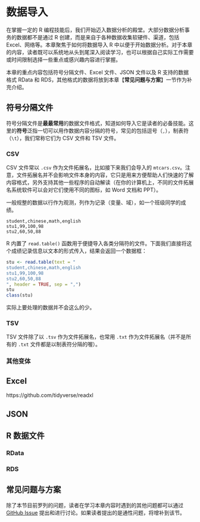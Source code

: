 # 数据导入 {#import}

在掌握一定的 R 编程技能后，我们开始迈入数据分析的殿堂。大部分数据分析事务的数据都不是通过 R 创建，而是来自于各种数据收集软硬件、渠道，包括 Excel、网络等。本章聚焦于如何将数据导入 R 中以便于开始数据分析。对于本章的内容，读者既可以系统地从头到尾深入阅读学习，也可以根据自己实际工作需要或时间限制选择一些重点或感兴趣内容进行掌握。

本章的重点内容包括符号分隔文件、Excel 文件、JSON 文件以及 R 支持的数据格式 RData 和 RDS，其他格式的数据将放到本章【**常见问题与方案**】一节作为补充介绍。

## 符号分隔文件

符号分隔文件是**最最常用**的数据文件格式，知道如何导入它是读者的必备技能。这里的**符号**泛指一切可以用作数据内容分隔的符号，常见的包括逗号（`,`），制表符（`\t`），我们常称它们为 CSV 文件和 TSV 文件。

### CSV

CSV 文件常以 `.csv` 作为文件拓展名，比如接下来我们会导入的 `mtcars.csv`。注意，文件拓展名并不会影响文件本身的内容，它只是用来方便帮助人们快速的了解内容格式，另外支持其他一些程序的自动解读（在你的计算机上，不同的文件拓展名系统软件可以会对它们使用不同的图标，如 Word 文档和 PPT）。

一般规整的数据以行作为观测，列作为记录（变量、域），如一个班级同学的成绩。

```
student,chinese,math,english
stu1,99,100,98
stu2,60,50,88
```

R 内置了 `read.table()` 函数用于便捷导入各类分隔符的文件。下面我们直接将这个成绩记录信息以文本的形式传入，结果会返回一个数据框：

```r
stu <- read.table(text = "
student,chinese,math,english
stu1,99,100,98
stu2,60,50,88
", header = TRUE, sep = ",")
stu
class(stu)
```

实际上要处理的数据并不会这么的少。

### TSV

TSV 文件除了以 `.tsv` 作为文件拓展名，也常用 `.txt` 作为文件拓展名（并不是所有的 `.txt` 文件都是以制表符分隔的喔）。

### 其他变体

## Excel

https://github.com/tidyverse/readxl

## JSON

## R 数据文件

### RData

### RDS

## 常见问题与方案

除了本节目前罗列的问题，读者在学习本章内容时遇到的其他问题都可以通过 [GitHub Issue](https://github.com/ShixiangWang/geek-r-tutorial/issues) 提出和进行讨论。如果读者提出的是通性问题，将增补到该节。